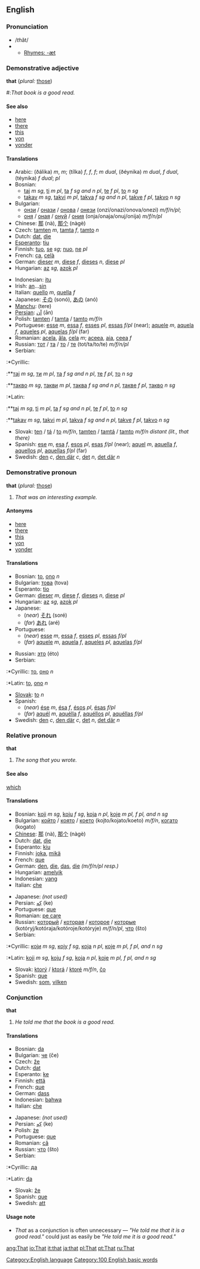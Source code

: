 ==English==
[[Category:English language]]
{{cleanup}}
===Pronunciation===
*/''th''ăt/
*{{IPA|ðæt̚}}
**[[Rhymes:English:-æt|Rhymes: -æt]]

===Demonstrative adjective===
'''that''' (''plural:'' [[those]])

#:''That book is a good read.''

====See also====
*[[here]]
*[[there]]
*[[this]]
*[[yon]]
*[[yonder]]

====Translations====
{{top}}
<!--left column-->
*Arabic: {{ARchar|[[ذلك|ذٰلِكَ]]}} (ðálika) ''m'', {{ARchar|[[ذاك|ذَاكَ]]}} {{IPAchar|(ðáːka)}} ''m''; {{ARchar|[[تلك|تِلْكَ]]}} (tílka) ''f'', {{ARchar|[[تاك|تَاكَ]]}} {{IPAchar|(táːka)}} ''f'', {{ARchar|[[تيك|تِيكَ]]}} {{IPAchar|(tíːka)}} ''f''; {{ARchar|[[ذانك|ذَانِكَ]]}} {{IPAchar|(ðáːnika)}} ''m dual'', {{ARchar|[[ذينك|ذَيْنِكَ]]}} (ðéynika) ''m dual'', {{ARchar|[[تانك|تَانِكَ]]}} {{IPAchar|(táːnika)}} ''f dual'', {{ARchar|[[تينك|تَيْنِكَ]]}} (téynika) ''f dual''; {{ARchar|[[اولائك|أُولاَئِكَ]]}} {{IPAchar|(’uláː’ika)}} ''pl''
*Bosnian:
**[[taj]] ''m sg'', [[ti]] ''m pl'', [[ta]] ''f sg and n pl'', [[te]] ''f pl'', [[to]] ''n sg''
**[[takav]] ''m sg'', [[takvi]] ''m pl'', [[takva]] ''f sg and n pl'', [[takve]] ''f pl'', [[takvo]] ''n sg''
*Bulgarian:
**[[онзи]] / [[онази]] / [[онова]] / [[онези]] (onzi/onazi/onova/onezi) ''m/f/n/pl'';
**[[оня]] / [[оная]] / [[онуй]] / [[ония]] (onja/onaja/onuj/onija) ''m/f/n/pl''
*Chinese: [[那]] (nà), [[那个]] (nàgè)
*Czech: [[tamten]] ''m'', [[tamta]] ''f'', [[tamto]] ''n''
*Dutch: [[dat]], [[die]]
*[[Esperanto]]: [[tiu]]
*Finnish: [[tuo]], [[se]] ''sg''; [[nuo]], [[ne]] ''pl''
*French: [[ça]], [[celà]]
*German: [[dieser]] ''m'', [[diese]] ''f'', [[dieses]] ''n'', [[diese]] ''pl''
*Hungarian: [[az]] ''sg'', [[azok]] ''pl''
{{mid}}
<!--right column-->
*Indonesian: [[itu]]
*Irish: [[an#Irish|an]]...[[sin#Irish|sin]]
*Italian: [[quello]] ''m'', [[quella]] ''f''
*Japanese: [[その]] (sonó), [[あの]] (anó)
*[[Manchu]]: (tere)
*[[Persian]]: [[آن]] (ān)
*Polish: [[tamten]] / [[tamta]] / [[tamto]] ''m/f/n''
*Portuguese: [[esse]] ''m'', [[essa]] ''f'', [[esses]] ''pl'', [[essas]] ''f/pl'' (near); [[aquele]] ''m'', [[aquela]] ''f'', [[aqueles]] ''pl'', [[aquelas]] ''f/pl'' (far)
*Romanian: [[acela]], [[ăla]], [[cela]] ''m''; [[aceea]], [[aia]], [[ceea]] ''f''
*Russian: [[тот]] / [[та]] / [[то]] / [[те]] (tot/ta/to/te) ''m/f/n/pl''
*Serbian:
:*Cyrillic:
:**[[тај]] ''m sg'', [[ти]] ''m pl'', [[та]] ''f sg and n pl'', [[те]] ''f pl'', [[то]] ''n sg''
:**[[такво]] ''m sg'', [[такви]] ''m pl'', [[таква]] ''f sg and n pl'', [[такве]] ''f pl'', [[такво]] ''n sg''
:*Latin:
:**[[taj]] ''m sg'', [[ti]] ''m pl'', [[ta]] ''f sg and n pl'', [[te]] ''f pl'', [[to]] ''n sg''
:**[[takav]] ''m sg'', [[takvi]] ''m pl'', [[takva]] ''f sg and n pl'', [[takve]] ''f pl'', [[takvo]] ''n sg''
*Slovak: [[ten]] / [[tá]] / [[to]] ''m/f/n'', [[tamten]] / [[tamtá]] / [[tamto]] ''m/f/n distant (lit., that there)''
*Spanish: [[ese]] ''m'', [[esa]] ''f'', [[esos]] ''pl'', [[esas]] ''f/pl'' (near); [[aquel]] ''m'', [[aquella]] ''f'', [[aquellos]] ''pl'', [[aquellas]] ''f/pl'' (far)
*Swedish: [[den]] ''c'', [[den där]] ''c'', [[det]] ''n'', [[det där]] ''n''
{{bottom}}

===Demonstrative pronoun===
'''that''' (''plural:'' [[those]])

#''That was an interesting example.''

====Antonyms====
*[[here]]
*[[there]]
*[[this]]
*[[yon]]
*[[yonder]]

====Translations====
{{top}}
<!--left column-->
*Bosnian: [[to]], [[ono]] ''n''
*Bulgarian: [[това]] (tova)
*Esperanto: [[tio]]
*German: [[dieser]] ''m'', [[diese]] ''f'', [[dieses]] ''n'', [[diese]] ''pl''
*Hungarian: [[az]] ''sg'', [[azok]] ''pl''
*Japanese:
**(''near'') [[それ]] (soré)
**(''far'') [[あれ]] (aré)
*Portuguese:
**(''near'') [[esse]] ''m'', [[essa]] ''f'', [[esses]] ''pl'', [[essas]] ''f/pl''
**(''far'') [[aquele]] ''m'', [[aquela]] ''f'', [[aqueles]] ''pl'', [[aquelas]] ''f/pl''
{{mid}}
<!--right column-->
*Russian: [[это]] (éto)
*Serbian:
:*Cyrillic: [[то]], [[оно]] ''n''
:*Latin: [[to]], [[ono]] ''n''
*[[Slovak]]: [[to]] ''n''
*Spanish:
**(''near'') [[ése]] ''m'', [[ésa]] ''f'', [[ésos]] ''pl'', [[ésas]] ''f/pl''
**(''far'') [[aquél]] ''m'',  [[aquélla]] ''f'', [[aquéllos]] ''pl'', [[aquéllas]] ''f/pl''
*Swedish: [[den]] ''c'', [[den där]] ''c'', [[det]] ''n'', [[det där]] ''n''
{{bottom}}

===Relative pronoun===
'''that'''

#''The song that you wrote.''

====See also====
[[which]]

====Translations====
{{top}}
<!--languages from A to I go here-->
*Bosnian: [[koji]] ''m sg'', [[koju]] ''f sg'', [[koja]] ''n pl'', [[koje]] ''m pl, f pl, and n sg''
*Bulgarian: [[който]] / [[която]] / [[което]] (kojto/kojato/koeto) ''m/f/n'', [[когато]] (kogato)
*[[Chinese]]: [[那]] (nà), [[那个]] (nàgè)
*Dutch: [[dat]], [[die]]
*Esperanto: [[kiu]]
*Finnish: [[joka]], [[mikä]]
*French: [[que]]
*German: [[den]], [[die]], [[das]], [[die]] ''(m/f/n/pl resp.)''
*Hungarian: [[amelyik]]
*Indonesian: [[yang]]
*Italian: [[che]]
{{mid}}
<!--languages from J to Z go here-->
*Japanese: ''(not used)''
*Persian: [[كه|كِه]] (ke)
*Portuguese: [[que]]
*Romanian: [[pe care]]
*Russian: [[который]] / [[которая]] / [[которое]] / [[которые]] (kotóryj/kotóraja/kotóroje/kotóryje) ''m/f/n/pl'', [[что]] (što)
*Serbian:
:*Cyrillic: [[који]] ''m sg'', [[коју]] ''f sg'', [[која]] ''n pl'', [[које]] ''m pl, f pl, and n sg''
:*Latin: [[koji]] ''m sg'', [[koju]] ''f sg'', [[koja]] ''n pl'', [[koje]] ''m pl, f pl, and n sg''
*Slovak: [[ktorý]] / [[ktorá]] / [[ktoré]] ''m/f/n'', [[čo]]
*Spanish: [[que]]
*Swedish: [[som]], [[vilken]]
{{bottom}}

===Conjunction===
'''that'''

#''He told me that the book is a good read.''

====Translations====
{{top}}
<!--languages from A to I go here-->
*Bosnian: [[da]]
*Bulgarian: [[че]] (če)
*Czech: [[že]]
*Dutch: [[dat]]
*Esperanto: [[ke]]
*Finnish: [[että]]
*French: [[que]]
*German: [[dass]]
*Indonesian: [[bahwa]]
*Italian: [[che]]
{{mid}}
<!--languages from J to Z go here-->
*Japanese: ''(not used)''
*Persian: [[كه|كِه]] (ke)
*Polish: [[że]]
*Portuguese: [[que]]
*Romanian: [[că]]
*Russian: [[что]] (što)
*Serbian:
:*Cyrillic: [[да]]
:*Latin: [[da]]
*Slovak: [[že]]
*Spanish: [[que]]
*Swedish: [[att]]
{{bottom}}

====Usage note====
*''That'' as a conjunction is often unnecessary &mdash; ''"He told me that it is a good read."'' could just as easily be ''"He told me it is a good read."''

[[Category:100 English basic words]]

[[ang:That]]
[[io:That]]
[[it:that]]
[[ja:that]]
[[pl:That]]
[[pt:That]]
[[ru:That]]